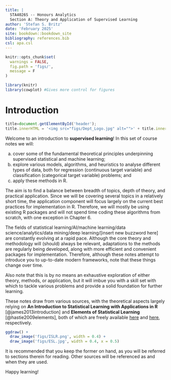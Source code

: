 ```yaml
---
title: |
  STA4026S -- Honours Analytics  
  Section A: Theory and Application of Supervised Learning
author: 'Stefan S. Britz'
date: 'February 2025'
site: bookdown::bookdown_site
bibliography: references.bib
csl: apa.csl
---
```


```r
knitr::opts_chunk$set(
  warnings = FALSE,
  fig.path = 'figs/', 
  message = F
)

library(knitr)
library(cowplot) #Gives more control for figures
```

# Introduction

```js
title=document.getElementById('header');
title.innerHTML = '<img src="figs/Dept_Logo.jpg" alt="">' + title.innerHTML
```

Welcome to an introduction to **supervised learning**! In this set of course notes we will:

a)  cover some of the fundamental theoretical principles underpinning supervised statistical and machine learning;
b)  explore various models, algorithms, and heuristics to analyse different types of data, both for regression (continuous target variable) and classification (categorical target variable) problems; and
c)  apply these methods in R.

The aim is to find a balance between breadth of topics, depth of theory, and practical application. Since we will be covering several topics in a relatively short time, the application component will focus largely on the current best practices for implementation in R. Therefore, we will mostly be using existing R packages and will not spend time coding these algorithms from scratch, with one exception in Chapter 6.

The fields of statistical learning/AI/machine learning/data science/analytics/data mining/deep learning/[insert new buzzword here] are constantly evolving at a rapid pace. Although the core theory and methodology will (should) always be relevant, adaptations to the methods are regularly being developed, along with more efficient and convenient packages for implementation. Therefore, although these notes attempt to introduce you to up-to-date modern frameworks, note that these things change over time.

Also note that this is by no means an exhaustive exploration of either theory, methods, or application, but it will imbue you with a skill set with which to tackle various problems and provide a solid foundation for further learning.

These notes draw from various sources, with the theoretical aspects largely relying on **An Introduction to Statistical Learning with Applications in R** [@james2013introduction] and **Elements of Statistical Learning** [@hastie2009elements], both of which are freely available [here](https://www.statlearning.com/) and [here](https://hastie.su.domains/ElemStatLearn/), respectively.

```r
ggdraw() + 
  draw_image('figs/ISLR.png', width = 0.4) + 
  draw_image('figs/ESL.jpg', width = 0.4, x = 0.5)
```

It is recommended that you keep the former on hand, as you will be referred to sections therein for reading. Other sources will be referenced as and when they are used.

Happy learning!
